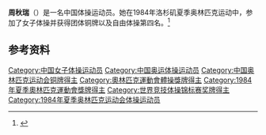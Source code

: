 {{Expand|time=2017-04-01}}
{{Infobox sportsperson
| name           = 周秋瑞
|show-medals=yes
|medaltemplates={{MedalSport | 女子[[体操|体操]]}}
{{MedalCountry | {{CHN}} }}
{{MedalCompetition|[[奥林匹克运动会|奥林匹克运动会]]}}
{{MedalBronze| [[1984年夏季奥林匹克运动会|1984年 洛杉矶]] |[[1984年夏季奥林匹克运动会|女子体操团体]]}}
}}

'''周秋瑞'''（{{bd|1967年|8月10日|}}）是一名中国体操运动员。她在1984年洛杉矶夏季奥林匹克运动中，参加了女子体操并获得团体铜牌以及自由体操第四名。<ref>{{Cite web |url=http://www.sports-reference.com/olympics/athletes/zh/zhou-qiurui-1.html |title=Olympic results |accessdate=2017-04-01 |archive-date=2020-04-18 |archive-url=https://web.archive.org/web/20200418044603/https://www.sports-reference.com/olympics/athletes/zh/zhou-qiurui-1.html |dead-url=yes }}</ref>

==参考资料==
{{Reflist}}
{{DEFAULTSORT:Zhou Qiurui}}
[[Category:中国女子体操运动员|Category:中国女子体操运动员]]
[[Category:中国奥运体操运动员|Category:中国奥运体操运动员]]
[[Category:中国奥林匹克运动会铜牌得主|Category:中国奥林匹克运动会铜牌得主]]
[[Category:奧林匹克運動會體操獎牌得主|Category:奧林匹克運動會體操獎牌得主]]
[[Category:1984年夏季奧林匹克運動會獎牌得主|Category:1984年夏季奧林匹克運動會獎牌得主]]
[[Category:世界竞技体操锦标赛奖牌得主|Category:世界竞技体操锦标赛奖牌得主]]
[[Category:1984年夏季奥林匹克运动会体操运动员|Category:1984年夏季奥林匹克运动会体操运动员]]